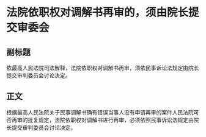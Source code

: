 # 法院依职权对调解书再审的，须由院长提交审委会
## 副标题
依最高人民法院司法解释，法院依职权对调解书再审，须依民事诉讼法规定由院长提交审判委员会讨论决定。
## 正文
根据最高人民法院关于民事调解书确有错误当事人没有申请再审的案件人民法院可否再审的批复规定，法院依职权对调解书进行再审，必须依照民事诉讼法规定由院长提交审判委员会讨论决定。